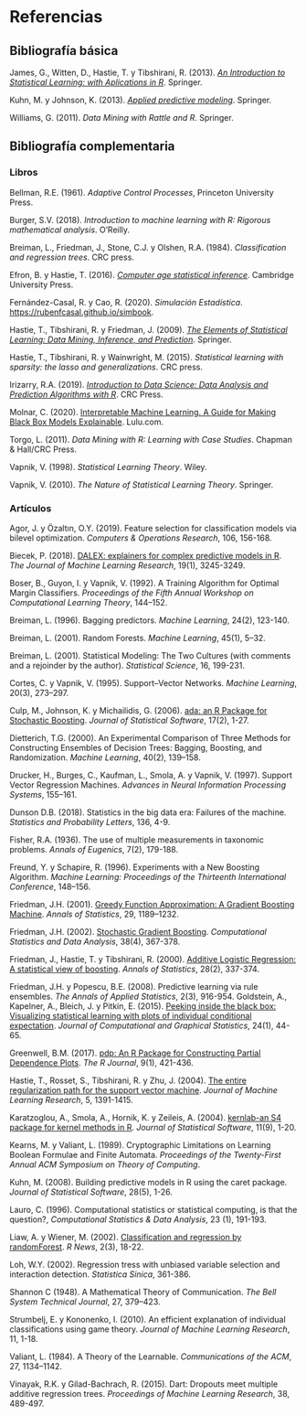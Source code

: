 # Referencias {-}

<!-- 
`r if (knitr:::is_html_output()) '# Referencias {-}'`
-->

## Bibliografía básica {-}

James, G., Witten, D., Hastie, T. y Tibshirani, R. (2013). *[An Introduction to Statistical Learning: with Aplications in R](http://faculty.marshall.usc.edu/gareth-james/ISL)*. Springer.

Kuhn, M. y Johnson, K. (2013). *[Applied predictive modeling](http://appliedpredictivemodeling.com)*. Springer.

Williams, G. (2011). *Data Mining with Rattle and R*. Springer.


## Bibliografía complementaria {-}

### Libros {-}

Bellman, R.E. (1961). *Adaptive Control Processes*, Princeton University Press.

Burger, S.V. (2018). *Introduction to machine learning with R: Rigorous mathematical analysis*. O'Reilly.

Breiman, L., Friedman, J., Stone, C.J. y Olshen, R.A. (1984). *Classification and regression trees*. CRC press.

Efron, B. y Hastie, T. (2016). *[Computer age statistical inference](http://web.stanford.edu/~hastie/CASI/)*. Cambridge University Press.

Fernández-Casal, R. y Cao, R. (2020). *Simulación Estadística*. <https://rubenfcasal.github.io/simbook>.

Hastie, T., Tibshirani, R. y Friedman, J. (2009).
    *[The Elements of Statistical Learning: Data Mining, Inference, and Prediction](https://web.stanford.edu/~hastie/ElemStatLearn)*. Springer.   
    
Hastie, T., Tibshirani, R. y Wainwright, M. (2015). *Statistical learning with sparsity: the lasso and generalizations*. CRC press.    

Irizarry, R.A. (2019). *[Introduction to Data Science: Data Analysis and Prediction Algorithms with R](https://rafalab.github.io/dsbook)*. CRC Press.

Molnar, C. (2020). [Interpretable Machine Learning. A Guide for Making Black Box Models Explainable](https://christophm.github.io/interpretable-ml-book). Lulu.com.

Torgo, L. (2011). *Data Mining with R: Learning with Case Studies*. Chapman & Hall/CRC Press.    

Vapnik, V. (1998). *Statistical Learning Theory*. Wiley.

Vapnik, V. (2010). *The Nature of Statistical Learning Theory*. Springer.


### Artículos {-}

Agor, J. y Özaltın, O.Y. (2019). Feature selection for classification models via bilevel optimization. *Computers & Operations Research*, 106, 156-168.

Biecek, P. (2018). [DALEX: explainers for complex predictive models in R](http://www.jmlr.org/papers/volume19/18-416/18-416.pdf). *The Journal of Machine Learning Research*, 19(1), 3245-3249.

Boser, B., Guyon, I. y Vapnik, V. (1992). A Training Algorithm for Optimal Margin Classifiers. *Proceedings of the Fifth Annual Workshop on Computational Learning Theory*, 144–152.

Breiman, L. (1996). Bagging predictors. *Machine Learning*, 24(2), 123-140. 

Breiman, L. (2001). Random Forests. *Machine Learning*, 45(1), 5–32.

Breiman, L. (2001). Statistical Modeling: The Two Cultures (with comments and a rejoinder by the author). *Statistical Science*, 16, 199-231.

Cortes, C. y Vapnik, V. (1995). Support–Vector Networks. *Machine Learning*, 20(3), 273–297.

Culp, M., Johnson, K. y Michailidis, G. (2006). [ada: an R Package for Stochastic Boosting](https://www.jstatsoft.org/article/view/v017i02). *Journal of Statistical Software*, 17(2), 1-27.

Dietterich, T.G. (2000). An Experimental Comparison of Three Methods for Constructing Ensembles of Decision Trees: Bagging, Boosting, and Randomization. *Machine Learning*, 40(2), 139–158.

Drucker, H., Burges, C., Kaufman, L., Smola, A. y Vapnik, V. (1997). Support Vector Regression Machines. *Advances in Neural Information Processing Systems*, 155–161.

Dunson D.B. (2018). Statistics in the big data era: Failures of the machine. *Statistics and Probability Letters*, 136, 4-9.

Fisher, R.A. (1936). The use of multiple measurements in taxonomic problems. *Annals of Eugenics*, 7(2), 179-188.

Freund, Y. y Schapire, R. (1996). Experiments with a New Boosting Algorithm. *Machine Learning: Proceedings of the Thirteenth International Conference*, 148–156.

Friedman, J.H. (2001). [Greedy Function Approximation: A Gradient Boosting Machine](https://projecteuclid.org/euclid.aos/1013203451). *Annals of Statistics*, 29, 1189–1232.

Friedman, J.H. (2002). [Stochastic Gradient Boosting](https://www.sciencedirect.com/science/article/pii/S0167947301000652). *Computational Statistics and Data Analysis*, 38(4), 367-378. 

Friedman, J., Hastie, T. y Tibshirani, R. (2000). [Additive Logistic Regression: A statistical view of boosting](https://projecteuclid.org/euclid.aos/1016218223). *Annals of Statistics*, 28(2), 337-374. 

Friedman, J.H. y Popescu, B.E. (2008). Predictive learning via rule ensembles. *The Annals of Applied Statistics*, 2(3), 916-954. 
Goldstein, A., Kapelner, A., Bleich, J. y Pitkin, E. (2015). [Peeking inside the black box: Visualizing statistical learning with plots of individual conditional expectation](https://doi.org/10.1080/10618600.2014.907095). *Journal of Computational and Graphical Statistics*, 24(1), 44-65.

Greenwell, B.M. (2017). [pdp: An R Package for Constructing Partial Dependence Plots](https://journal.r-project.org/archive/2017/RJ-2017-016/index.html). *The R Journal*, 9(1), 421-436.

Hastie, T., Rosset, S., Tibshirani, R. y Zhu, J. (2004). [The entire regularization path for the support vector machine](https://www.jmlr.org/papers/v5/hastie04a.html). *Journal of Machine Learning Research*, 5, 1391-1415.

Karatzoglou, A., Smola, A., Hornik, K. y Zeileis, A. (2004). [kernlab-an S4 package for kernel methods in R](http://www.jstatsoft.org/v11/i09). *Journal of Statistical Software*, 11(9), 1-20.

Kearns, M. y Valiant, L. (1989). Cryptographic Limitations on Learning Boolean Formulae and Finite Automata. *Proceedings of the Twenty-First Annual ACM Symposium on Theory of Computing*.

Kuhn, M. (2008). Building predictive models in R using the caret package. *Journal of Statistical Software*, 28(5), 1-26.

Lauro, C. (1996). Computational statistics or statistical computing, is that the question?, *Computational Statistics & Data Analysis*, 23 (1), 191-193.

Liaw, A. y Wiener, M. (2002). [Classification and regression by randomForest](https://www.r-project.org/doc/Rnews/Rnews_2002-3.pdf). *R News*, 2(3), 18-22.

Loh, W.Y. (2002). Regression tress with unbiased variable selection and interaction detection. *Statistica Sinica*, 361-386.

Shannon C (1948). A Mathematical Theory of Communication. *The Bell System Technical Journal*, 27, 379–423.

Strumbelj, E. y Kononenko, I. (2010). An efficient explanation of individual classifications using game theory. *Journal of Machine Learning Research*, 11, 1-18.

Valiant, L. (1984). A Theory of the Learnable. *Communications of the ACM*, 27, 1134–1142.

Vinayak, R.K. y Gilad-Bachrach, R. (2015). Dart: Dropouts meet multiple additive regression trees. *Proceedings of Machine Learning Research*, 38, 489-497.


<!-- 
Pendiente: Citar paquetes 

  citation("caret")
  Max Kuhn (2020). caret: Classification and Regression Training. R package version 6.0-86. https://CRAN.R-project.org/package=caret
  
  Emplear herramientas de bookdown

-->
